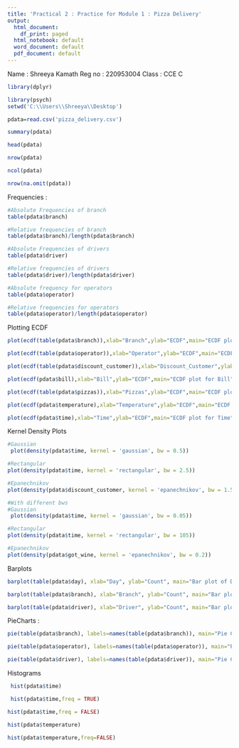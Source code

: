 ---
title: 'Practical 2 : Practice for Module 1 : Pizza Delivery'
output:
  html_document:
    df_print: paged
  html_notebook: default
  word_document: default
  pdf_document: default
---
Name : Shreeya Kamath
Reg no : 220953004
Class : CCE C


```{r}
library(dplyr)
```
```{r}
library(psych)
setwd('C:\\Users\\Shreeya\\Desktop')
```
```{r}
pdata=read.csv('pizza_delivery.csv')
```
```{r}
summary(pdata)
```
```{r}
head(pdata)

```
```{r}
nrow(pdata)

```
```{r}
ncol(pdata)
```
```{r}
nrow(na.omit(pdata))
```
Frequencies :
```{r}
#Absolute Frequencies of branch
table(pdata$branch)
```
```{r}
#Relative frequencies of branch
table(pdata$branch)/length(pdata$branch)
```
```{r}
#Absolute Frequencies of drivers
table(pdata$driver)

```
```{r}
#Relative frequencies of drivers
table(pdata$driver)/length(pdata$driver)
```
```{r}
#Absolute frequency for operators
table(pdata$operator)
```

```{r}
#Relative frequencies for operators
table(pdata$operator)/length(pdata$operator)
```


Plotting ECDF
```{r}
plot(ecdf(table(pdata$branch)),xlab="Branch",ylab="ECDF",main="ECDF plot for Branch",col=c('blue','green','red'))
```
```{r}
plot(ecdf(table(pdata$operator)),xlab="Operator",ylab="ECDF",main="ECDF plot for Operator",col=c('blue','green'))
```
```{r}
plot(ecdf(table(pdata$discount_customer)),xlab="Discount_Customer",ylab="ECDF",main="ECDF plot for Discount_Customer",col=c('green','red'))
```
```{r}
plot(ecdf(pdata$bill),xlab="Bill",ylab="ECDF",main="ECDF plot for Bill",col=c('blue','green','red','yellow','black','pink','purple','orange','magenta'))
```

```{r}
plot(ecdf(table(pdata$pizzas)),xlab="Pizzas",ylab="ECDF",main="ECDF plot for Pizzas",col=c('blue','green','red','yellow','black'))

```
```{r}
plot(ecdf(pdata$temperature),xlab="Temperature",ylab="ECDF",main="ECDF plot for Temperature",col=c('blue','black','green','pink'))
```
```{r}
plot(ecdf(pdata$time),xlab="Time",ylab="ECDF",main="ECDF plot for Time",col=c('blue','green','red','yellow','black','pink','purple','orange','magenta'))
```


Kernel Density Plots
```{r}
#Gaussian
 plot(density(pdata$time, kernel = 'gaussian', bw = 0.5))

```
```{r}
#Rectangular
plot(density(pdata$time, kernel = 'rectangular', bw = 2.5))
```
```{r}
#Epanechnikov
plot(density(pdata$discount_customer, kernel = 'epanechnikov', bw = 1.5))
```
```{r}
#With different bws
#Gaussian
 plot(density(pdata$time, kernel = 'gaussian', bw = 0.05))

```
```{r}

#Rectangular
plot(density(pdata$time, kernel = 'rectangular', bw = 105))
```
```{r}
#Epanechnikov
plot(density(pdata$got_wine, kernel = 'epanechnikov', bw = 0.2))
```
Barplots
```{r}
barplot(table(pdata$day), xlab="Day", ylab="Count", main="Bar plot of Day",col=c('#001199','#00FF00','#FF0000','brown','yellow','pink','black'))
```
```{r}
barplot(table(pdata$branch), xlab="Branch", ylab="Count", main="Bar plot of Branch",col=c('#001199','#00FF00','#FF0000'))
```
```{r}
barplot(table(pdata$driver), xlab="Driver", ylab="Count", main="Bar plot of Driver",col=c('#001199','#00FF00','#FF0000','black','pink'))
```
PieCharts :
```{r}
pie(table(pdata$branch), labels=names(table(pdata$branch)), main="Pie Chart of Branch",col=c('#001199','#00FF00','#FF0000'))
```

```{r}
pie(table(pdata$operator), labels=names(table(pdata$operator)), main="Pie Chart of Operators",col=c('violet','green'))
```
```{r}
pie(table(pdata$driver), labels=names(table(pdata$driver)), main="Pie Chart of drivers",col=c('violet','green','black','yellow','red'))
```
Histograms
```{r}
 hist(pdata$time)
```
```{r}
 hist(pdata$time,freq = TRUE)
```
```{r}
hist(pdata$time,freq = FALSE)
```
```{r}
hist(pdata$temperature)
```
```{r}
hist(pdata$temperature,freq=FALSE)
```


























